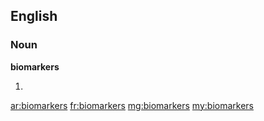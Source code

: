 ==English==

===Noun===
'''biomarkers'''

# {{plural of|biomarker}}

[[ar:biomarkers]]
[[fr:biomarkers]]
[[mg:biomarkers]]
[[my:biomarkers]]